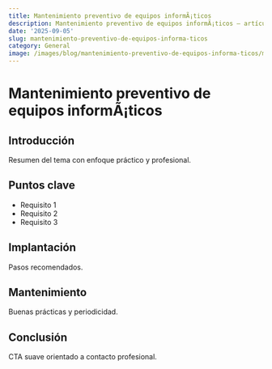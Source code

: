 ```yaml
---
title: Mantenimiento preventivo de equipos informÃ¡ticos
description: Mantenimiento preventivo de equipos informÃ¡ticos — artículo técnico
date: '2025-09-05'
slug: mantenimiento-preventivo-de-equipos-informa-ticos
category: General
image: /images/blog/mantenimiento-preventivo-de-equipos-informa-ticos/mantenimiento-preventivo-de-equipos-informa-ticos-hero-001.webp
---
```


# Mantenimiento preventivo de equipos informÃ¡ticos

## Introducción

Resumen del tema con enfoque práctico y profesional.

## Puntos clave

- Requisito 1
- Requisito 2
- Requisito 3

## Implantación

Pasos recomendados.

## Mantenimiento

Buenas prácticas y periodicidad.

## Conclusión

CTA suave orientado a contacto profesional.
